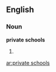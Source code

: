 ==English==

===Noun===
'''private schools'''

# {{plural of|private school}}

[[ar:private schools]]